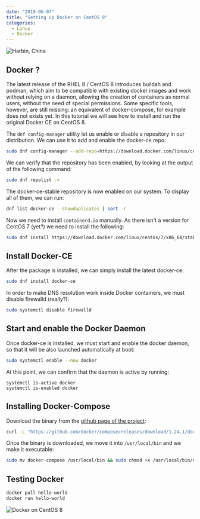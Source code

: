 ```yaml
---
date: "2019-06-07"
title: "Setting up Docker on CentOS 8"
categories:
  - Linux
  - Docker
---
```


![Harbin, China](./photo-456t66d_64567fh6dgjkhg4_d.jpg)


## Docker ?

The latest release of the RHEL 8 / CentOS 8 introduces buildah and podman, which aim to be compatible with existing docker images and work without relying on a daemon, allowing the creation of containers as normal users, without the need of special permissions. Some specific tools, however, are still missing: an equivalent of docker-compose, for example does not exists yet. In this tutorial we will see how to install and run the original Docker CE on CentOS 8.

The `dnf config-manager` utility let us enable or disable a repository in our distribution. We can use it to add and enable the docker-ce repo:


```bash
sudo dnf config-manager --add-repo=https://download.docker.com/linux/centos/docker-ce.repo
```


We can verify that the repository has been enabled, by looking at the output of the following command:


```bash
sudo dnf repolist -v
```

The docker-ce-stable repository is now enabled on our system. To display all of them, we can run:


```bash
dnf list docker-ce --showduplicates | sort -r
```

Now we need to install `containerd.io` manually. As there isn't a version for CentOS 7 (yet?) we need to install the following:


```bash
sudo dnf install https://download.docker.com/linux/centos/7/x86_64/stable/Packages/containerd.io-1.2.6-3.3.el7.x86_64.rpm
```


## Install Docker-CE

After the package is installed, we can simply install the latest docker-ce:


```bash
sudo dnf install docker-ce
```

In order to make DNS resolution work inside Docker containers, we must disable firewalld (really?):


```bash
sudo systemctl disable firewalld
```


## Start and enable the Docker Daemon

Once docker-ce is installed, we must start and enable the docker daemon, so that it will be also launched automatically at boot:


```bash
sudo systemctl enable --now docker
```


At this point, we can confirm that the daemon is active by running:


```
systemctl is-active docker
systemctl is-enabled docker
```


## Installing Docker-Compose

Download the binary from the [github page of the project](https://github.com/docker/compose/releases/latest):


```bash
curl -L "https://github.com/docker/compose/releases/download/1.24.1/docker-compose-$(uname -s)-$(uname -m)" -o docker-compose
```


Once the binary is downloaded, we move it into `/usr/local/bin` and we make it executable:


```bash
sudo mv docker-compose /usr/local/bin && sudo chmod +x /usr/local/bin/docker-compose
```


## Testing Docker


```bash
docker pull hello-world
docker run hello-world
```


![Docker on CentOS 8](./Docker_on_CentOS8_01.png)